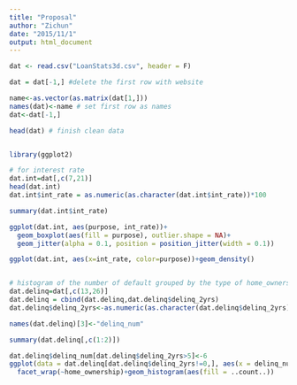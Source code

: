 ```yaml
---
title: "Proposal"
author: "Zichun"
date: "2015/11/1"
output: html_document
---
```



```r
dat <- read.csv("LoanStats3d.csv", header = F)

dat = dat[-1,] #delete the first row with website

name<-as.vector(as.matrix(dat[1,]))
names(dat)<-name # set first row as names
dat<-dat[-1,]

head(dat) # finish clean data


library(ggplot2)

# for interest rate
dat.int=dat[,c(7,21)]
head(dat.int)
dat.int$int_rate = as.numeric(as.character(dat.int$int_rate))*100

summary(dat.int$int_rate)

ggplot(dat.int, aes(purpose, int_rate))+
  geom_boxplot(aes(fill = purpose), outlier.shape = NA)+
  geom_jitter(alpha = 0.1, position = position_jitter(width = 0.1))

ggplot(dat.int, aes(x=int_rate, color=purpose))+geom_density()


# histogram of the number of default grouped by the type of home_ownership
dat.delinq=dat[,c(13,26)]
dat.delinq = cbind(dat.delinq,dat.delinq$delinq_2yrs)
dat.delinq$delinq_2yrs<-as.numeric(as.character(dat.delinq$delinq_2yrs))

names(dat.delinq)[3]<-"delinq_num"

summary(dat.delinq[,c(1:2)])

dat.delinq$delinq_num[dat.delinq$delinq_2yrs>5]<-6
ggplot(data = dat.delinq[dat.delinq$delinq_2yrs!=0,], aes(x = delinq_num))+
  facet_wrap(~home_ownership)+geom_histogram(aes(fill = ..count..))




```
